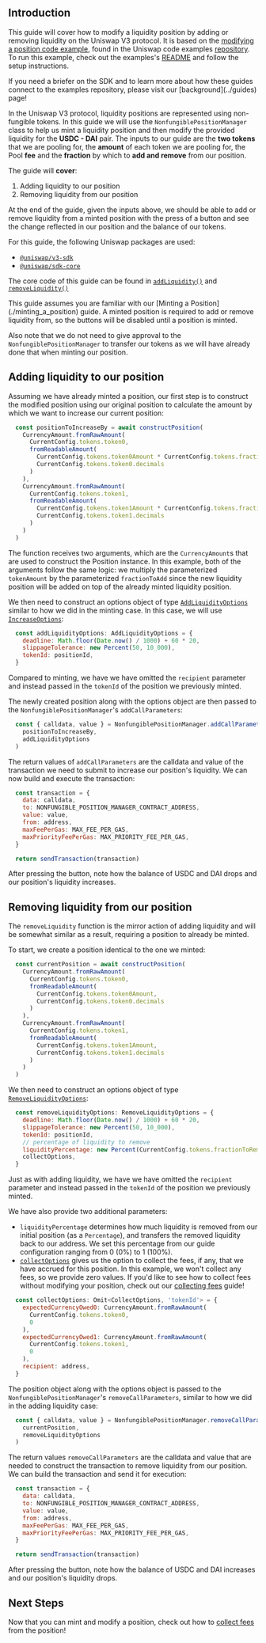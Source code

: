 
## Introduction

This guide will cover how to modify a liquidity position by adding or removing liquidity on the Uniswap V3 protocol. It is based on the [modifying a position code example](https://github.com/Uniswap/examples/tree/main/v3-sdk/modifying-position), found in the Uniswap code examples [repository](https://github.com/Uniswap/examples). To run this example, check out the examples's [README](https://github.com/Uniswap/examples/blob/main/v3-sdk/modifying-position/README.md) and follow the setup instructions.

<Callout type="info" emoji="ℹ️">
If you need a briefer on the SDK and to learn more about how these guides connect to the examples repository, please visit our [background](../guides) page!
</Callout>

In the Uniswap V3 protocol, liquidity positions are represented using non-fungible tokens. In this guide we will use the `NonfungiblePositionManager` class to help us mint a liquidity position and then modify the provided liquidity for the  **USDC - DAI** pair. The inputs to our guide are the **two tokens** that we are pooling for, the **amount** of each token we are pooling for, the Pool **fee** and the **fraction** by which to **add and remove** from our position.

The guide will **cover**:

1. Adding liquidity to our position
2. Removing liquidity from our position

At the end of the guide, given the inputs above, we should be able to add or remove liquidity from a minted position with the press of a button and see the change reflected in our position and the balance of our tokens.

For this guide, the following Uniswap packages are used:

- [`@uniswap/v3-sdk`](https://www.npmjs.com/package/@uniswap/v3-sdk)
- [`@uniswap/sdk-core`](https://www.npmjs.com/package/@uniswap/sdk-core)

The core code of this guide can be found in [`addLiquidity()`](https://github.com/Uniswap/examples/blob/d34a53412dbf905802da2249391788a225719bb8/v3-sdk/modifying-position/src/example/Example.tsx#L33) and [`removeLiquidity()`](https://github.com/Uniswap/examples/blob/733d586070afe2c8cceb35d557a77eac7a19a656/v3-sdk/modifying-position/src/example/Example.tsx#L83)

<Callout type="info" emoji="ℹ️">
This guide assumes you are familiar with our [Minting a Position](./minting_a_position) guide. A minted position is required to add or remove liquidity from, so the buttons will be disabled until a position is minted.

Also note that we do not need to give approval to the `NonfungiblePositionManager` to transfer our tokens as we will have already done that when minting our position.
</Callout>

## Adding liquidity to our position

Assuming we have already minted a position, our first step is to construct the modified position using our original position to calculate the amount by which we want to increase our current position:

```js copy
  const positionToIncreaseBy = await constructPosition(
    CurrencyAmount.fromRawAmount(
      CurrentConfig.tokens.token0,
      fromReadableAmount(
        CurrentConfig.tokens.token0Amount * CurrentConfig.tokens.fractionToAdd,
        CurrentConfig.tokens.token0.decimals
      )
    ),
    CurrencyAmount.fromRawAmount(
      CurrentConfig.tokens.token1,
      fromReadableAmount(
        CurrentConfig.tokens.token1Amount * CurrentConfig.tokens.fractionToAdd,
        CurrentConfig.tokens.token1.decimals
      )
    )
  )
```

The function receives two arguments, which are the `CurrencyAmount`s that are used to construct the Position instance. In this example, both of the arguments follow the same logic: we multiply the parameterized `tokenAmount` by the parameterized `fractionToAdd` since the new liquidity position will be added on top of the already minted liquidity position.

We then need to construct an options object of type [`AddLiquidityOptions`](https://github.com/Uniswap/v3-sdk/blob/08a7c050cba00377843497030f502c05982b1c43/src/nonfungiblePositionManager.ts#L77) similar to how we did in the minting case. In this case, we will use [`IncreaseOptions`](https://github.com/Uniswap/v3-sdk/blob/08a7c050cba00377843497030f502c05982b1c43/src/nonfungiblePositionManager.ts#L75):

```js copy
  const addLiquidityOptions: AddLiquidityOptions = {
    deadline: Math.floor(Date.now() / 1000) + 60 * 20,
    slippageTolerance: new Percent(50, 10_000),
    tokenId: positionId,
  }
```

Compared to minting, we have we have omitted the `recipient` parameter and instead passed in the `tokenId` of the position we previously minted.

The newly created position along with the options object are then passed to the `NonfungiblePositionManager`'s `addCallParameters`:

```js copy
  const { calldata, value } = NonfungiblePositionManager.addCallParameters(
    positionToIncreaseBy,
    addLiquidityOptions
  )
```

The return values of `addCallParameters` are the calldata and value of the transaction we need to submit to increase our position's liquidity. We can now build and execute the transaction:

```js copy
  const transaction = {
    data: calldata,
    to: NONFUNGIBLE_POSITION_MANAGER_CONTRACT_ADDRESS,
    value: value,
    from: address,
    maxFeePerGas: MAX_FEE_PER_GAS,
    maxPriorityFeePerGas: MAX_PRIORITY_FEE_PER_GAS,
  }

  return sendTransaction(transaction)
```

After pressing the button, note how the balance of USDC and DAI drops and our position's liquidity increases.

## Removing liquidity from our position

The `removeLiquidity` function is the mirror action of adding liquidity and will be somewhat similar as a result, requiring a position to already be minted.

To start, we create a position identical to the one we minted:

```js copy
  const currentPosition = await constructPosition(
    CurrencyAmount.fromRawAmount(
      CurrentConfig.tokens.token0,
      fromReadableAmount(
        CurrentConfig.tokens.token0Amount,
        CurrentConfig.tokens.token0.decimals
      )
    ),
    CurrencyAmount.fromRawAmount(
      CurrentConfig.tokens.token1,
      fromReadableAmount(
        CurrentConfig.tokens.token1Amount,
        CurrentConfig.tokens.token1.decimals
      )
    )
  )
```

We then need to construct an options object of type [`RemoveLiquidityOptions`](https://github.com/Uniswap/v3-sdk/blob/08a7c050cba00377843497030f502c05982b1c43/src/nonfungiblePositionManager.ts#L138):

```js copy
  const removeLiquidityOptions: RemoveLiquidityOptions = {
    deadline: Math.floor(Date.now() / 1000) + 60 * 20,
    slippageTolerance: new Percent(50, 10_000),
    tokenId: positionId,
    // percentage of liquidity to remove
    liquidityPercentage: new Percent(CurrentConfig.tokens.fractionToRemove),
    collectOptions,
  }
```

Just as with adding liquidity, we have we have omitted the `recipient` parameter and instead passed in the `tokenId` of the position we previously minted.

We have also provide two additional parameters:

- `liquidityPercentage` determines how much liquidity is removed from our initial position (as a `Percentage`), and transfers the removed liquidity back to our address. We set this percentage from our guide configuration ranging from 0 (0%) to 1 (100%).
- [`collectOptions`](https://github.com/Uniswap/v3-sdk/blob/08a7c050cba00377843497030f502c05982b1c43/src/nonfungiblePositionManager.ts#L105) gives us the option to collect the fees, if any, that we have accrued for this position. In this example, we won't collect any fees, so we provide zero values. If you'd like to see how to collect fees without modifying your position, check out our [collecting fees](./collecting_fees) guide!

```js copy
  const collectOptions: Omit<CollectOptions, 'tokenId'> = {
    expectedCurrencyOwed0: CurrencyAmount.fromRawAmount(
      CurrentConfig.tokens.token0,
      0
    ),
    expectedCurrencyOwed1: CurrencyAmount.fromRawAmount(
      CurrentConfig.tokens.token1,
      0
    ),
    recipient: address,
  }
```

The position object along with the options object is passed to the `NonfungiblePositionManager`'s `removeCallParameters`, similar to how we did in the adding liquidity case:

```js copy
  const { calldata, value } = NonfungiblePositionManager.removeCallParameters(
    currentPosition,
    removeLiquidityOptions
  )
```

The return values `removeCallParameters` are the calldata and value that are needed to construct the transaction to remove liquidity from our position. We can build the transaction and send it for execution:

```js copy
  const transaction = {
    data: calldata,
    to: NONFUNGIBLE_POSITION_MANAGER_CONTRACT_ADDRESS,
    value: value,
    from: address,
    maxFeePerGas: MAX_FEE_PER_GAS,
    maxPriorityFeePerGas: MAX_PRIORITY_FEE_PER_GAS,
  }

  return sendTransaction(transaction)
```

After pressing the button, note how the balance of USDC and DAI increases and our position's liquidity drops.

## Next Steps

Now that you can mint and modify a position, check out how to [collect fees](./collecting_fees) from the position!